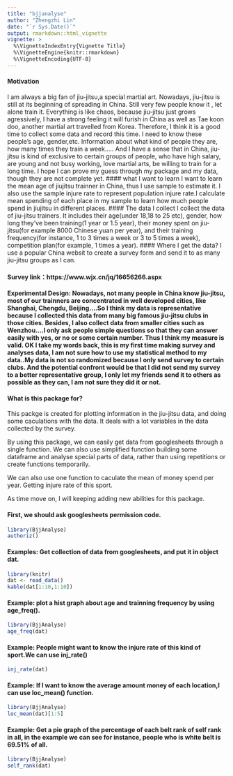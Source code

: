 ```yaml
---
title: "bjjanalyse"
author: "Zhengzhi Lin"
date: "`r Sys.Date()`"
output: rmarkdown::html_vignette
vignette: >
  %\VignetteIndexEntry{Vignette Title}
  %\VignetteEngine{knitr::rmarkdown}
  %\VignetteEncoding{UTF-8}
---
```


#### Motivation
I am always a big fan of jiu-jitsu,a special martial art. Nowadays, jiu-jitsu is still at its beginning of spreading in China. Still very few people know it , let alone train it. Everything is like chaos, because jiu-jitsu just grows agressively, I have a strong feeling it will furish in China as well as Tae koon doo, another martial art travelled from Korea. Therefore, I think it is a good time to collect some data and record this time. I need to know these people's age, gender,etc. Information about what kind of people they are, how many times they train a week.....
And I have a sense that in China, jiu-jitsu is kind of exclusive to certain groups of people, who have high salary, are young and not busy working, love martial arts, be willing to train for a long time. I hope I can prove my guess  through my package and my data, though they are not complete yet.
#### what I want to learn
I want to learn the mean age of jiujitsu trainner in China, thus I use sample to estimate it. I also use the sample injure rate to represent population injure rate.I calculate mean spending of each place in my sample to learn how much people spend in jiujitsu in different places.
#### The data I collect
I collect the data of jiu-jitsu trainers. It includes their age(under 18,18 to 25  etc), gender, how long they've been training(1 year or 1.5 year), their money spent on jiu-jitsu(for example 8000 Chinese yuan per year), and their training frequency(for instance, 1 to 3 times a week or 3 to 5 times a week),
competition plan(for example, 1 times a year).
#### Where I get the data?
I use a popular China websit to create a survey form and send it to as many jiu-jitsu groups as I can.

#### Survey link：https://www.wjx.cn/jq/16656266.aspx

#### Experimental Design: Nowadays, not many people in China know jiu-jitsu, most of our trainners are concentrated in well developed cities, like Shanghai, Chengdu, Beijing....So I think my data is representative because I collected this data from many big famous jiu-jitsu clubs in those cities. Besides, I also collect data from smaller cities such as Wenzhou....I only ask people simple questions so that they can answer easily with yes, or no or some certain number. Thus I think my measure is valid. OK I take my words back, this is my first time making survey and analyses data, I am not sure how to use my statistical method to my data..My data is not so randomized because I only send survey to certain clubs. And the potential confront would be that I did not send my survey to a better representative group, I only let my friends send it to others as possible as they can, I am not sure they did it or not.

#### What is this package for?
This packge is created for plotting information in the jiu-jitsu data, and doing some caculations with the data. It deals with a lot variables in the data collected by the survey.

By using this package, we can easily get data from googlesheets through a single function. We can also use simplified function building some dataframe and analyse special parts of data, rather than using repetitions or create functions temporarily.

We can also use one function to caculate the mean of money spend per year. Getting injure rate of this sport.

As time move on, I will keeping adding new abilities for this package.

#### First, we should ask googlesheets permission code.
```r
library(BjjAnalyse)
authoriz()
```

#### Examples: Get collection of data from googlesheets, and put it in object dat.

```r
library(knitr)
dat <- read_data()
kable(dat[1:10,1:10])
```

#### Example: plot a hist graph about age and trainning frequency by using age_freq().

```r
library(BjjAnalyse)
age_freq(dat)
```

#### Example: People might want to know the injure rate of this kind of sport.We can use inj_rate()

```r
inj_rate(dat)

```

#### Example: If I want to know the average amount money of each location,I can use loc_mean() function.

```r
library(BjjAnalyse)
loc_mean(dat)[1:5]
```

#### Example: Get a pie graph of the percentage of each belt rank of self rank in all, in the example we can see for instance, people who is white belt is 69.51% of all.

```r
library(BjjAnalyse)
self_rank(dat)

```
